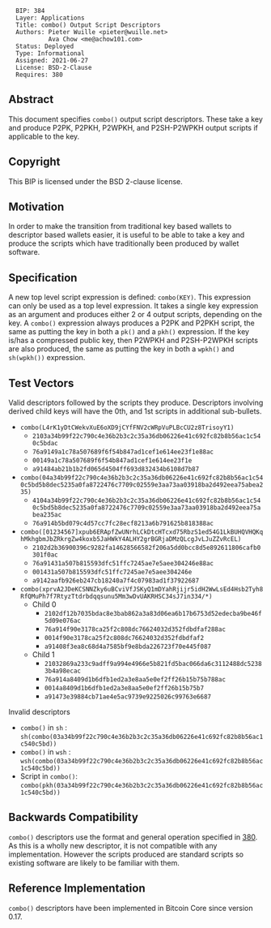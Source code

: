 <pre>
  BIP: 384
  Layer: Applications
  Title: combo() Output Script Descriptors
  Authors: Pieter Wuille <pieter@wuille.net>
           Ava Chow <me@achow101.com>
  Status: Deployed
  Type: Informational
  Assigned: 2021-06-27
  License: BSD-2-Clause
  Requires: 380
</pre>

==Abstract==

This document specifies <tt>combo()</tt> output script descriptors.
These take a key and produce P2PK, P2PKH, P2WPKH, and P2SH-P2WPKH output scripts if applicable to the key.

==Copyright==

This BIP is licensed under the BSD 2-clause license.

==Motivation==

In order to make the transition from traditional key based wallets to descriptor based wallets easier, it is useful to be able to take a key and produce the scripts which have traditionally been produced by wallet software.

==Specification==

A new top level script expression is defined: <tt>combo(KEY)</tt>.
This expression can only be used as a top level expression.
It takes a single key expression as an argument and produces either 2 or 4 output scripts, depending on the key.
A <tt>combo()</tt> expression always produces a P2PK and P2PKH script, the same as putting the key in both a <tt>pk()</tt> and a <tt>pkh()</tt> expression.
If the key is/has a compressed public key, then P2WPKH and P2SH-P2WPKH scripts are also produced, the same as putting the key in both a <tt>wpkh()</tt> and <tt>sh(wpkh())</tt> expression.

==Test Vectors==

Valid descriptors followed by the scripts they produce. Descriptors involving derived child keys will have the 0th, and 1st scripts in additional sub-bullets.

* <tt>combo(L4rK1yDtCWekvXuE6oXD9jCYfFNV2cWRpVuPLBcCU2z8TrisoyY1)</tt>
** <tt>2103a34b99f22c790c4e36b2b3c2c35a36db06226e41c692fc82b8b56ac1c540c5bdac</tt>
** <tt>76a9149a1c78a507689f6f54b847ad1cef1e614ee23f1e88ac</tt>
** <tt>00149a1c78a507689f6f54b847ad1cef1e614ee23f1e</tt>
** <tt>a91484ab21b1b2fd065d4504ff693d832434b6108d7b87</tt>
* <tt>combo(04a34b99f22c790c4e36b2b3c2c35a36db06226e41c692fc82b8b56ac1c540c5bd5b8dec5235a0fa8722476c7709c02559e3aa73aa03918ba2d492eea75abea235)</tt>
** <tt>4104a34b99f22c790c4e36b2b3c2c35a36db06226e41c692fc82b8b56ac1c540c5bd5b8dec5235a0fa8722476c7709c02559e3aa73aa03918ba2d492eea75abea235ac</tt>
** <tt>76a914b5bd079c4d57cc7fc28ecf8213a6b791625b818388ac</tt>
* <tt>combo([01234567]xpub6ERApfZwUNrhLCkDtcHTcxd75RbzS1ed54G1LkBUHQVHQKqhMkhgbmJbZRkrgZw4koxb5JaHWkY4ALHY2grBGRjaDMzQLcgJvLJuZZvRcEL)</tt>
** <tt>2102d2b36900396c9282fa14628566582f206a5dd0bcc8d5e892611806cafb0301f0ac</tt>
** <tt>76a91431a507b815593dfc51ffc7245ae7e5aee304246e88ac</tt>
** <tt>001431a507b815593dfc51ffc7245ae7e5aee304246e</tt>
** <tt>a9142aafb926eb247cb18240a7f4c07983ad1f37922687</tt>
* <tt>combo(xprvA2JDeKCSNNZky6uBCviVfJSKyQ1mDYahRjijr5idH2WwLsEd4Hsb2Tyh8RfQMuPh7f7RtyzTtdrbdqqsunu5Mm3wDvUAKRHSC34sJ7in334/*)</tt>
** Child 0
*** <tt>2102df12b7035bdac8e3bab862a3a83d06ea6b17b6753d52edecba9be46f5d09e076ac</tt>
*** <tt>76a914f90e3178ca25f2c808dc76624032d352fdbdfaf288ac</tt>
*** <tt>0014f90e3178ca25f2c808dc76624032d352fdbdfaf2</tt>
*** <tt>a91408f3ea8c68d4a7585bf9e8bda226723f70e445f087</tt>
** Child 1
*** <tt>21032869a233c9adff9a994e4966e5b821fd5bac066da6c3112488dc52383b4a98ecac</tt>
*** <tt>76a914a8409d1b6dfb1ed2a3e8aa5e0ef2ff26b15b75b788ac</tt>
*** <tt>0014a8409d1b6dfb1ed2a3e8aa5e0ef2ff26b15b75b7</tt>
*** <tt>a91473e39884cb71ae4e5ac9739e9225026c99763e6687</tt>

Invalid descriptors

* <tt>combo()</tt> in <tt>sh</tt> : <tt>sh(combo(03a34b99f22c790c4e36b2b3c2c35a36db06226e41c692fc82b8b56ac1c540c5bd))</tt>
* <tt>combo()</tt> in <tt>wsh</tt> : <tt>wsh(combo(03a34b99f22c790c4e36b2b3c2c35a36db06226e41c692fc82b8b56ac1c540c5bd))</tt>
* Script in <tt>combo()</tt>: <tt>combo(pkh(03a34b99f22c790c4e36b2b3c2c35a36db06226e41c692fc82b8b56ac1c540c5bd))</tt>

==Backwards Compatibility==

<tt>combo()</tt> descriptors use the format and general operation specified in [[bip-0380.mediawiki|380]].
As this is a wholly new descriptor, it is not compatible with any implementation.
However the scripts produced are standard scripts so existing software are likely to be familiar with them.

==Reference Implementation==

<tt>combo()</tt> descriptors have been implemented in Bitcoin Core since version 0.17.
